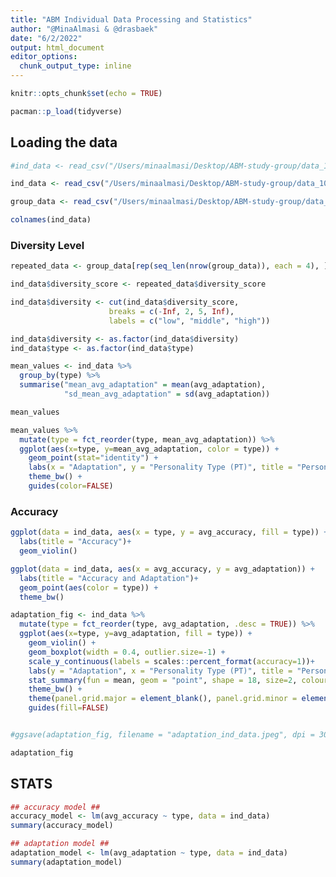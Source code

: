 ```yaml
---
title: "ABM Individual Data Processing and Statistics"
author: "@MinaAlmasi & @drasbaek"
date: "6/2/2022"
output: html_document
editor_options: 
  chunk_output_type: inline
---
```


```r
knitr::opts_chunk$set(echo = TRUE)
```

```r
pacman::p_load(tidyverse)
```

## Loading the data 
```r
#ind_data <- read_csv("/Users/minaalmasi/Desktop/ABM-study-group/data_1000_sim/1000sim_ind_data.csv")

ind_data <- read_csv("/Users/minaalmasi/Desktop/ABM-study-group/data_100_sim/15ticks_100sim_ind_data.csv")
```
```r
group_data <- read_csv("/Users/minaalmasi/Desktop/ABM-study-group/data_100_sim/15ticks_100sim_group_data.csv")
```


```r
colnames(ind_data)
```

### Diversity Level 
```r
repeated_data <- group_data[rep(seq_len(nrow(group_data)), each = 4), ] 

ind_data$diversity_score <- repeated_data$diversity_score
```

```r
ind_data$diversity <- cut(ind_data$diversity_score, 
                      breaks = c(-Inf, 2, 5, Inf),
                      labels = c("low", "middle", "high"))
```

```r
ind_data$diversity <- as.factor(ind_data$diversity)
ind_data$type <- as.factor(ind_data$type)
```

```r
mean_values <- ind_data %>%
  group_by(type) %>% 
  summarise("mean_avg_adaptation" = mean(avg_adaptation), 
            "sd_mean_avg_adaptation" = sd(avg_adaptation))

mean_values

mean_values %>%
  mutate(type = fct_reorder(type, mean_avg_adaptation)) %>%
  ggplot(aes(x=type, y=mean_avg_adaptation, color = type)) +
    geom_point(stat="identity") +
    labs(x = "Adaptation", y = "Personality Type (PT)", title = "Personality Type and Adaptation")+
    theme_bw() + 
    guides(color=FALSE)
```

### Accuracy 
```r
ggplot(data = ind_data, aes(x = type, y = avg_accuracy, fill = type)) + 
  labs(title = "Accuracy")+
  geom_violin()
```

```r
ggplot(data = ind_data, aes(x = avg_accuracy, y = avg_adaptation)) + 
  labs(title = "Accuracy and Adaptation")+
  geom_point(aes(color = type)) + 
  theme_bw()
```

```r
adaptation_fig <- ind_data %>%
  mutate(type = fct_reorder(type, avg_adaptation, .desc = TRUE)) %>%
  ggplot(aes(x=type, y=avg_adaptation, fill = type)) +
    geom_violin() +
    geom_boxplot(width = 0.4, outlier.size=-1) + 
    scale_y_continuous(labels = scales::percent_format(accuracy=1))+
    labs(y = "Adaptation", x = "Personality Type (PT)", title = "Personality Type and Adaptation")+
    stat_summary(fun = mean, geom = "point", shape = 18, size=2, colour="white", alpha = 0.8)+ 
    theme_bw() +
    theme(panel.grid.major = element_blank(), panel.grid.minor = element_blank(), plot.title = element_text(hjust = 0.5, size = 16), text=element_text(family = "Times New Roman"))+
    guides(fill=FALSE)


#ggsave(adaptation_fig, filename = "adaptation_ind_data.jpeg", dpi = 300, type = "cairo", width = 7, height = 3.5, units = "in")

adaptation_fig
```

## STATS 
```r
## accuracy model ## 
accuracy_model <- lm(avg_accuracy ~ type, data = ind_data)
summary(accuracy_model)
```

```r
## adaptation model ## 
adaptation_model <- lm(avg_adaptation ~ type, data = ind_data)
summary(adaptation_model)
```

